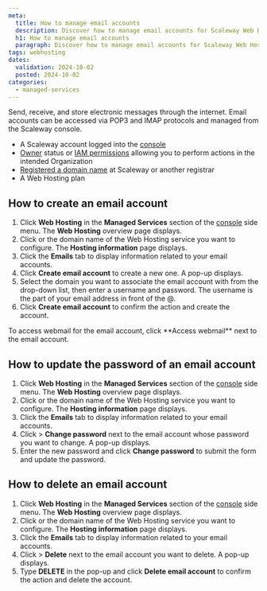 ```yaml
---
meta:
  title: How to manage email accounts
  description: Discover how to manage email accounts for Scaleway Web Hosting plans from the console.
  h1: How to manage email accounts
  paragraph: Discover how to manage email accounts for Scaleway Web Hosting plans from the console.
tags: webhosting
dates:
  validation: 2024-10-02
  posted: 2024-10-02
categories:
  - managed-services
---
```


Send, receive, and store electronic messages through the internet. Email accounts can be accessed via POP3 and IMAP protocols and managed from the Scaleway console.

<Macro id="requirements" />

- A Scaleway account logged into the [console](https://console.scaleway.com)
- [Owner](/identity-and-access-management/iam/concepts/#owner) status or [IAM permissions](/identity-and-access-management/iam/concepts/#permission) allowing you to perform actions in the intended Organization
- [Registered a domain name](/network/domains-and-dns/how-to/register-internal-domain/) at Scaleway or another registrar
- A Web Hosting plan

## How to create an email account

1. Click **Web Hosting** in the **Managed Services** section of the [console](https://console.scaleway.com/) side menu. The **Web Hosting** overview page displays.
2. Click <Icon name="seeMore" /> or the domain name of the Web Hosting service you want to configure. The **Hosting information** page displays.
3. Click the **Emails** tab to display information related to your email accounts.
4. Click **Create email account** to create a new one. A pop-up displays.
5. Select the domain you want to associate the email account with from the drop-down list, then enter a username and password.
    <Message type="tip">
        The username is the part of your email address in front of the @.
    </Message>
6. Click **Create email account** to confirm the action and create the account.

<Message type="tip">
    To access webmail for the email account, click **Access webmail** next to the email account.
</Message>


## How to update the password of an email account

1. Click **Web Hosting** in the **Managed Services** section of the [console](https://console.scaleway.com/) side menu. The **Web Hosting** overview page displays.
2. Click <Icon name="seeMore" /> or the domain name of the Web Hosting service you want to configure. The **Hosting information** page displays.
3. Click the **Emails** tab to display information related to your email accounts.
4. Click <Icon name="more" /> > **Change password** next to the email account whose password you want to change. A pop-up displays.
5. Enter the new password and click **Change password** to submit the form and update the password.

## How to delete an email account

1. Click **Web Hosting** in the **Managed Services** section of the [console](https://console.scaleway.com/) side menu. The **Web Hosting** overview page displays.
2. Click <Icon name="seeMore" /> or the domain name of the Web Hosting service you want to configure. The **Hosting information** page displays.
3. Click the **Emails** tab to display information related to your email accounts.
4. Click <Icon name="more" /> > **Delete** next to the email account you want to delete. A pop-up displays.
5. Type **DELETE** in the pop-up and click **Delete email account** to confirm the action and delete the account.
